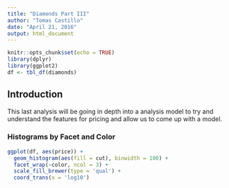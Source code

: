 ```yaml
---
title: "Diamonds Part III"
author: "Tomas Castillo"
date: "April 21, 2016"
output: html_document
---
```


```r
knitr::opts_chunk$set(echo = TRUE)
library(dplyr)
library(ggplot2)
df <- tbl_df(diamonds)
```

## Introduction

This last analysis will be going in depth into a analysis model to try and understand the features for pricing and allow us to come up with a model.

### Histograms by Facet and Color

```r
ggplot(df, aes(price)) +
  geom_histogram(aes(fill = cut), binwidth = 100) +
  facet_wrap(~color, ncol = 3) +
  scale_fill_brewer(type = 'qual') +
  coord_trans(x = 'log10')
```